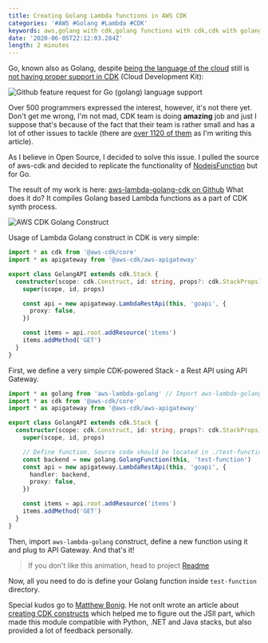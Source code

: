 ```yaml
---
title: Creating Golang Lambda functions in AWS CDK
categories: '#AWS #Golang #Lambda #CDK'
keywords: aws,golang with cdk,golang functions with cdk,cdk with golang,cloud development kit
date: '2020-06-05T22:12:03.284Z'
length: 2 minutes
---
```


Go, known also as Golang, despite [being the language of the cloud](https://thenewstack.io/go-the-programming-language-of-the-cloud/) still is [not having proper support in CDK](https://github.com/aws/aws-cdk/issues/547) (Cloud Development Kit):

![Github feature request for Go (golang) language support](./golang-not-supported-by-cdk.png 'Github feature request for Go (golang) language support')

Over 500 programmers expressed the interest, however, it's not there yet. Don't get me wrong, I'm not mad, CDK team is doing **amazing** job and just I suppose that's because of the fact that their team is rather small and has a lot of other issues to tackle (there are [over 1120 of them](https://github.com/aws/aws-cdk/issues?q=is%3Aissue+is%3Aopen+sort%3Aupdated-desc) as I'm writing this article).

As I believe in Open Source, I decided to solve this issue. I pulled the source of aws-cdk and decided to replicate the functionality of [NodejsFunction](https://docs.aws.amazon.com/cdk/api/latest/docs/aws-lambda-nodejs-readme.html) but for Go.

The result of my work is here: [aws-lambda-golang-cdk on Github](https://github.com/RafalWilinski/aws-lambda-golang-cdk) What does it do? It compiles Golang based Lambda functions as a part of CDK synth process.

![AWS CDK Golang Construct](./aws-lambda-golang.png 'AWS CDK Golang Lambda Function Construct')

Usage of Lambda Golang construct in CDK is very simple:

```ts
import * as cdk from '@aws-cdk/core'
import * as apigateway from '@aws-cdk/aws-apigateway'

export class GolangAPI extends cdk.Stack {
  constructor(scope: cdk.Construct, id: string, props?: cdk.StackProps) {
    super(scope, id, props)

    const api = new apigateway.LambdaRestApi(this, 'goapi', {
      proxy: false,
    })

    const items = api.root.addResource('items')
    items.addMethod('GET')
  }
}
```

First, we define a very simple CDK-powered Stack - a Rest API using API Gateway.

```ts
import * as golang from 'aws-lambda-golang' // Import aws-lambda-golang module
import * as cdk from '@aws-cdk/core'
import * as apigateway from '@aws-cdk/aws-apigateway'

export class GolangAPI extends cdk.Stack {
  constructor(scope: cdk.Construct, id: string, props?: cdk.StackProps) {
    super(scope, id, props)

    // Define function. Source code should be located in ./test-function/main.go
    const backend = new golang.GolangFunction(this, 'test-function')
    const api = new apigateway.LambdaRestApi(this, 'goapi', {
      handler: backend,
      proxy: false,
    })

    const items = api.root.addResource('items')
    items.addMethod('GET')
  }
}
```

Then, import `aws-lambda-golang` construct, define a new function using it and plug to API Gateway. And that's it!

> If you don't like this animation, head to project [Readme](https://github.com/RafalWilinski/aws-lambda-golang-cdk)

Now, all you need to do is define your Golang function inside `test-function` directory.

Special kudos go to [Matthew Bonig](https://twitter.com/mattbonig). He not onlt wrote an article about [creating CDK constructs](https://www.matthewbonig.com/2020/01/11/creating-constructs/) which helped me to figure out the JSII part, which made this module compatible with Python, .NET and Java stacks, but also provided a lot of feedback personally.
